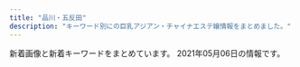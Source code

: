 ```yaml
---
title: "品川・五反田"
description: "キーワード別にの巨乳アジアン・チャイナエステ嬢情報をまとめました。"
---
```


新着画像と新着キーワードをまとめています。
2021年05月06日の情報です。

<DmmAffiliateIns />
<KeywordTable
  shops={
    [
    {
        "keywords": {},
        "url": "http://p-fly.work/",
        "name": "\u7d2b\u306e\u8776",
        "img_links": [
            "http://p-fly.work/images/sys4.png",
            "http://p-fly.work/images/13.jpg",
            "http://p-fly.work/images/int2.png",
            "http://p-fly.work/images/interior_t.png",
            "http://p-fly.work/images/b3.jpg",
            "http://p-fly.work/staff/koko.jpg",
            "http://p-fly.work/images/ac1.jpg",
            "http://p-fly.work/img/yuki1.jpg",
            "http://p-fly.work/images/line.png",
            "http://p-fly.work/staff/yuki.jpg",
            "http://p-fly.work/images/10.jpg",
            "http://p-fly.work/images/7.jpg",
            "http://p-fly.work/staff/sara.jpg",
            "http://p-fly.work/staff/yuyu.jpg",
            "http://p-fly.work/img/mai1.jpg",
            "http://p-fly.work/staff/maki.jpg",
            "http://p-fly.work/images/12.jpg",
            "http://p-fly.work/images/b1.jpg",
            "http://p-fly.work/images/1.jpg",
            "http://p-fly.work/images/staff_t.png",
            "http://p-fly.work/images/tr.jpg",
            "http://p-fly.work/images/sys3.jpg",
            "http://p-fly.work/images/b2.jpg",
            "http://p-fly.work/staff/mai.jpg",
            "http://p-fly.work/images/sys1.jpg",
            "http://p-fly.work/images/news.jpg",
            "http://p-fly.work/img/yuyu1.jpg",
            "http://p-fly.work/images/head.png",
            "http://p-fly.work/images/int1.jpg",
            "http://p-fly.work/img/maki1.jpg",
            "http://p-fly.work/images/14.jpg",
            "http://p-fly.work/images/sys2.jpg",
            "http://p-fly.work/img/koko1.jpg",
            "http://p-fly.work/images/mobile.jpg",
            "http://p-fly.work/img/sara1.jpg"
        ],
        "station": "JR\u4e94\u53cd\u7530\u99c5\u897f\u53e3"
    },
    {
        "url": "http://www.relax-cs.com/",
        "keywords": {},
        "img_links": [
            "http://www.relax-cs.com/ncss/nav/nav-002.jpg",
            "http://www.relax-cs.com/ncss/nav/nav-006.jpg",
            "http://www.relax-cs.com/ncss/tel.png",
            "http://www.relax-cs.com/ncss/top03.jpg",
            "http://www.relax-cs.com/ncss/top02-left.jpg",
            "http://www.relax-cs.com/ncss/nav/nav-005.jpg",
            "http://www.relax-cs.com/ncss/staff0401.jpg",
            "http://www.relax-cs.com/ncss/nav/nav-003.jpg",
            "http://www.relax-cs.com/ncss/nav/nav-001.jpg",
            "http://www.relax-cs.com/ncss/staff01.jpg",
            "http://www.relax-cs.com/ncss/staff02.jpg",
            "http://www.relax-cs.com/ncss/top001.jpg",
            "http://www.relax-cs.com/ncss/nav/nav-004.jpg"
        ],
        "name": "\u30ea\u30e9\u30af\u30bc\u30fc\u30b7\u30e7\u30f3\u862d",
        "station": "JR\u4e94\u53cd\u7530\u99c5\u897f\u53e3"
    },
    {
        "img_links": [
            "http://lacure.link/images/kiki.jpg",
            "http://lacure.link/images/left3.png",
            "http://lacure.link/images/r3.jpg",
            "http://lacure.link/images/g5.jpg",
            "http://lacure.link/images/kol.jpg",
            "http://lacure.link/images/r1.jpg",
            "http://lacure.link/images/asali.jpg",
            "http://lacure.link/images/s_staff.png",
            "http://lacure.link/images/face.png",
            "http://lacure.link/images/top2.jpg",
            "http://lacure.link/images/sayuri.jpg",
            "http://lacure.link/images/g2.jpg",
            "http://lacure.link/images/g1.jpg",
            "http://lacure.link/images/g3.jpg",
            "http://lacure.link/images/gb01.png",
            "http://lacure.link/images/news.png",
            "http://lacure.link/images/g0.jpg",
            "http://lacure.link/images/g6.jpg",
            "http://lacure.link/images/zi.png",
            "http://lacure.link/images/yuki.jpg",
            "http://lacure.link/images/r5.jpg",
            "http://lacure.link/images/r6.jpg",
            "http://lacure.link/images/s1.jpg",
            "http://lacure.link/images/r4.jpg",
            "http://lacure.link/images/r2.jpg"
        ],
        "url": "http://lacure.link/",
        "name": "\u30e9\u30ad\u30e5\u30a2",
        "station": "\u6238\u8d8a\u9280\u5ea7\u99c5",
        "keywords": {}
    },
    {
        "name": "\u3072\u307e\u308f\u308a",
        "keywords": {
            "C": 8
        },
        "url": "http://www.kenkou-house.info/",
        "station": "JR\u4e94\u53cd\u7530\u99c5\u6771\u53e3",
        "img_links": [
            "http://www.kenkou-house.info/img/m8.png",
            "http://www.kenkou-house.info/img/m3.png",
            "http://www.kenkou-house.info/img/bottmo-ritght.png",
            "http://www.kenkou-house.info/img/body-.png",
            "http://www.kenkou-house.info/img/s14.jpg",
            "http://www.kenkou-house.info/img/bottmo-left.png",
            "http://www.kenkou-house.info/img/s7.jpg",
            "http://www.kenkou-house.info/img/s17.jpg",
            "http://www.kenkou-house.info/img/Himawari_468_60.png",
            "http://www.kenkou-house.info/img/m6.png",
            "http://www.kenkou-house.info/img/s15.jpg",
            "http://www.kenkou-house.info/img/m5.png",
            "http://www.kenkou-house.info/img/s91.jpg",
            "http://www.kenkou-house.info/img/door.png",
            "http://www.kenkou-house.info/img/m7.png",
            "http://www.kenkou-house.info/img/s1.jpg",
            "http://www.kenkou-house.info/img/m1.png",
            "http://www.kenkou-house.info/img/s20.jpg",
            "http://www.kenkou-house.info/img/play.png",
            "http://www.kenkou-house.info/img/head.png",
            "http://www.kenkou-house.info/img/s13.jpg",
            "http://www.kenkou-house.info/img/Himawari_160_45.png",
            "http://www.kenkou-house.info/img/m2.png",
            "http://www.kenkou-house.info/img/s4.jpg",
            "http://www.kenkou-house.info/img/s12.jpg",
            "http://www.kenkou-house.info/img/s16.jpg",
            "http://www.kenkou-house.info/img/Himawari_88_31.png",
            "http://www.kenkou-house.info/img/s11.jpg",
            "http://www.kenkou-house.info/img/s33.jpg",
            "http://www.kenkou-house.info/img/Himawari_200_40.png",
            "http://www.kenkou-house.info/img/s61.jpg",
            "http://www.kenkou-house.info/img/m4.png",
            "http://www.kenkou-house.info/img/s21.jpg",
            "http://www.kenkou-house.info/img/s22.jpg",
            "http://www.kenkou-house.info/img/s.png"
        ]
    },
    {
        "station": "JR\u4e94\u53cd\u7530\u99c5\u897f\u53e3",
        "url": "https://i-house.aoaoeo.com/",
        "keywords": {},
        "name": "\u7652\u3057\u30cf\u30a6\u30b9",
        "img_links": []
    },
    {
        "img_links": [
            "http://gotanda.pepper.jp/1-01.png",
            "http://gotanda.pepper.jp/m173.jpg",
            "http://gotanda.pepper.jp/gotanda001.jpg",
            "http://gotanda.pepper.jp/m02272.jpg",
            "http://gotanda.pepper.jp/m048.png",
            "http://gotanda.pepper.jp/m049.png",
            "http://gotanda.pepper.jp/20151109231038834554.jpg"
        ],
        "keywords": {},
        "name": "\u4e94\u53cd\u7530\u30e1\u30c7\u30a3\u30ab\u30eb\u30a8\u30f3",
        "station": "JR\u4e94\u53cd\u7530\u99c5\u897f\u53e3",
        "url": "http://gotanda.pepper.jp/"
    },
    {
        "station": "JR\u4e94\u53cd\u7530\u99c5\u897f\u53e3",
        "keywords": {
            "87": 4,
            "86": 2,
            "85": 2,
            "88": 2,
            "E": 8
        },
        "img_links": [
            "http://es-mirei.com/images/s3Slider1Images/03.jpg",
            "http://es-mirei.com/images/store/02.jpg",
            "http://es-mirei.com/staffPhoto/s20170728165536.jpg",
            "http://es-mirei.com/staffPhoto/s20170911152114.jpg",
            "http://es-mirei.com/staffPhoto/b20170911152114.jpg",
            "http://es-mirei.com/staffPhoto/s20170911152129.jpg",
            "http://es-mirei.com/images/store/03.jpg",
            "http://es-mirei.com/staffPhoto/b20170911152129.jpg",
            "http://es-mirei.com/staffPhoto/b20170728165302.jpg",
            "http://es-mirei.com/staffPhoto/s20180613122502.jpg",
            "http://es-mirei.com/images/returnStaffBtn.png",
            "http://es-mirei.com/staffPhoto/b20180613122502.jpg",
            "http://es-mirei.com/staffPhoto/s20180209180323.jpg",
            "http://es-mirei.com/staffPhoto/b20170908125528.jpg",
            "http://es-mirei.com/staffPhoto/s20170728165302.jpg",
            "http://es-mirei.com/images/noImg.jpg",
            "http://es-mirei.com/staffPhoto/s20170728165256.jpg",
            "http://es-mirei.com/images/s3Slider1Images/02.jpg",
            "http://es-mirei.com/images/store/01.jpg",
            "http://es-mirei.com/staffPhoto/b20170728165256.jpg",
            "http://es-mirei.com/images/s3Slider1Images/01.jpg",
            "http://es-mirei.com/images/store/05.jpg",
            "http://es-mirei.com/staffPhoto/b20180209180323.jpg",
            "http://es-mirei.com/images/store/04.jpg",
            "http://es-mirei.com/staffPhoto/s20170908125528.jpg",
            "http://es-mirei.com/staffPhoto/b20170728165536.jpg",
            "http://es-mirei.com/images/store/06.jpg"
        ],
        "name": "\u7f8e\u4f36",
        "url": "http://es-mirei.com/"
    },
    {
        "station": "JR\u54c1\u5ddd\u99c5\u9ad8\u8f2a\u53e3",
        "keywords": {},
        "img_links": [],
        "name": "\u30d5\u30ed\u30fc\u30e9",
        "url": "http://f-aroma.info/"
    },
    {
        "url": "http://hanagoromo.work/",
        "name": "\u82b1\u8863",
        "station": "JR\u4e94\u53cd\u7530\u99c5",
        "img_links": [
            "http://hanagoromo.work/nana.jpg",
            "http://hanagoromo.work/yuki.jpg",
            "http://hanagoromo.work/head.jpg",
            "http://hanagoromo.work/yuyu.jpg",
            "http://hanagoromo.work/ta.png",
            "http://hanagoromo.work/yumi1.jpg",
            "http://hanagoromo.work/nana1.jpg",
            "http://hanagoromo.work/ai3.jpg",
            "http://hanagoromo.work/mio2.jpg",
            "http://hanagoromo.work/b2.jpg",
            "http://hanagoromo.work/yumi.jpg",
            "http://hanagoromo.work/rina1.jpeg",
            "http://hanagoromo.work/tina2.jpg",
            "http://hanagoromo.work/rie1.jpg",
            "http://hanagoromo.work/3.jpg",
            "http://hanagoromo.work/sys.jpg",
            "http://hanagoromo.work/main_top.jpg",
            "http://hanagoromo.work/int2.jpg",
            "http://hanagoromo.work/hitomi2.jpg",
            "http://hanagoromo.work/rina2.jpeg",
            "http://hanagoromo.work/interior_t.jpg",
            "http://hanagoromo.work/tina.jpg",
            "http://hanagoromo.work/ai2.jpg",
            "http://hanagoromo.work/6.jpg",
            "http://hanagoromo.work/s1.png",
            "http://hanagoromo.work/staff_t.jpg",
            "http://hanagoromo.work/1.jpg",
            "http://hanagoromo.work/interior1.jpg",
            "http://hanagoromo.work/b1.jpg",
            "http://hanagoromo.work/mens-esthe1.png",
            "http://hanagoromo.work/2.jpg",
            "http://hanagoromo.work/hitomi1.jpg",
            "http://hanagoromo.work/4.jpg",
            "http://hanagoromo.work/sayaka.jpg",
            "http://hanagoromo.work/miyuki1.jpg",
            "http://hanagoromo.work/112.jpg",
            "http://hanagoromo.work/b3.jpg",
            "http://hanagoromo.work/yuna2.jpg",
            "http://hanagoromo.work/miko.jpg",
            "http://hanagoromo.work/mio.jpg",
            "http://hanagoromo.work/nana2.jpg",
            "http://hanagoromo.work/eri.jpg",
            "http://hanagoromo.work/mio1.jpg",
            "http://hanagoromo.work/hitomi.jpg",
            "http://hanagoromo.work/miyuki.jpg",
            "http://hanagoromo.work/yuna1.jpg"
        ],
        "keywords": {}
    },
    {
        "url": "http://hi-msg.com/tonpoh/",
        "station": "JR\u4e94\u53cd\u7530\u99c5\u897f\u53e3",
        "img_links": [
            "http://hi-msg.com/tonpoh/images/s4.jpg",
            "http://hi-msg.com/tonpoh/images/p-10.jpg",
            "http://hi-msg.com/tonpoh/images/botton.png",
            "http://hi-msg.com/tonpoh/images/s8.png",
            "http://hi-msg.com/tonpoh/images/p-8.jpg",
            "http://hi-msg.com/tonpoh/images/s1.png",
            "http://hi-msg.com/tonpoh/images/p-11-1.jpg",
            "http://hi-msg.com/tonpoh/images/p-2.jpg",
            "http://hi-msg.com/tonpoh/images/tit-staff.png",
            "http://hi-msg.com/tonpoh/images/s6.png",
            "http://hi-msg.com/tonpoh/images/p-13.jpg",
            "http://hi-msg.com/tonpoh/images/p-8-1.jpg",
            "http://hi-msg.com/tonpoh/images/p-0.jpg",
            "http://hi-msg.com/tonpoh/images/p-12-1.jpg",
            "http://hi-msg.com/tonpoh/images/p-6.jpg",
            "http://hi-msg.com/tonpoh/images/p-5.jpg",
            "http://hi-msg.com/tonpoh/images/ll.png",
            "http://hi-msg.com/tonpoh/images/p-11.jpg",
            "http://hi-msg.com/tonpoh/images/p-4.jpg",
            "http://hi-msg.com/tonpoh/images/p-12.jpg",
            "http://hi-msg.com/tonpoh/images/fla.png",
            "http://hi-msg.com/tonpoh/images/p-1.jpg",
            "http://hi-msg.com/tonpoh/images/fla-3.png",
            "http://hi-msg.com/tonpoh/images/p-7-1.jpg",
            "http://hi-msg.com/tonpoh/images/fla-1.png",
            "http://hi-msg.com/tonpoh/images/p-14.jpg",
            "http://hi-msg.com/tonpoh/images/tit-sys.png",
            "http://hi-msg.com/tonpoh/images/p-9-1.jpg",
            "http://hi-msg.com/tonpoh/images/p-10-1.jpg",
            "http://hi-msg.com/tonpoh/images/p-9.jpg",
            "http://hi-msg.com/tonpoh/images/p-14-1.jpg",
            "http://hi-msg.com/tonpoh/images/p-6-1.jpg",
            "http://hi-msg.com/tonpoh/images/l.png",
            "http://hi-msg.com/tonpoh/images/s9.png",
            "http://hi-msg.com/tonpoh/images/s5.png",
            "http://hi-msg.com/tonpoh/images/p-7.jpg",
            "http://hi-msg.com/tonpoh/images/no.png",
            "http://hi-msg.com/tonpoh/images/line.png",
            "http://hi-msg.com/tonpoh/images/p-13-1.jpg"
        ],
        "name": "\u30c8\u30f3\u30dd\u30fc",
        "keywords": {}
    },
    {
        "name": "\u6708\u306e\u548c",
        "station": "JR\u4e94\u53cd\u7530\u99c5\u897f\u53e3",
        "img_links": [
            "https://tsukiwa.info/img/news1.png",
            "https://tsukiwa.info/img/staff/rumi02.jpg",
            "https://tsukiwa.info/img/staff/mimi01.jpg",
            "https://tsukiwa.info/img/staff/koko3.jpg",
            "https://tsukiwa.info/img/news3.png",
            "https://tsukiwa.info/img/staff/25D27B66-E3AF-40C0-8FCC-46E9F266B409.jpeg",
            "https://tsukiwa.info/img/staff/909C372F-1613-4B7E-89C8-1A527D79FCC6.jpeg",
            "https://tsukiwa.info/img/staff/A8BAF789-BD2B-4E7F-AB8A-224A2961B605.jpeg",
            "https://tsukiwa.info/img/staff/25BBCA31-1291-40E0-9FEC-CAF6E5B8D811.jpeg",
            "https://tsukiwa.info/img/staff/yuri001.jpg",
            "https://tsukiwa.info/img/staff/DB16BCF2-AF7E-404D-9FB5-9A45BE961351.jpeg",
            "https://tsukiwa.info/img/staff/yuna01.jpg",
            "https://tsukiwa.info/img/staff/rumi04.jpg",
            "https://tsukiwa.info/img/bar_top1.png",
            "https://tsukiwa.info/img/staff_top/20201219_1.jpg",
            "https://tsukiwa.info/img/top_map.jpg",
            "https://tsukiwa.info/img/staff/no_image.jpg",
            "https://tsukiwa.info/img/staff/aya2101.jpg",
            "https://tsukiwa.info/img/bar_staff.png",
            "https://tsukiwa.info/img/staff_top/20201219_2.jpg",
            "https://tsukiwa.info/img/staff/222BADE2-61AA-4B66-91BD-3D9941250C4D.jpeg",
            "https://tsukiwa.info/img/event/camp03.jpg",
            "https://tsukiwa.info/img/staff/mimi20202.jpg",
            "https://tsukiwa.info/img/bar_gallery.png",
            "https://tsukiwa.info/img/staff/ruru1.jpg",
            "https://tsukiwa.info/img/akusesu-top0.jpg",
            "https://www.a-side.com/ad/koko/include/banner/koko_200x40.png",
            "https://tsukiwa.info/img/pickupGirl.png",
            "https://tsukiwa.info/img/bar_profile.png"
        ],
        "url": "https://tsukiwa.info/",
        "keywords": {}
    },
    {
        "name": "\u5eb7\u7984",
        "keywords": {
            "C": 15
        },
        "img_links": [
            "http://www.kouroku-este.com/img/staff/bbb/bbb1.jpg",
            "http://www.kouroku-este.com/img/staff/ggg/ggg1.jpg",
            "http://www.kouroku-este.com/img/staff/aaa/aaa2.jpg",
            "http://www.kouroku-este.com/img/staff/aaa/aaa1.jpg",
            "http://www.kouroku-este.com/img/staff/fff/s-fff1.jpg",
            "http://www.kouroku-este.com/img/system/service02.jpg",
            "http://www.kouroku-este.com/img/staff/eee/s-eee2.jpg",
            "http://www.kouroku-este.com/img/staff/fff/s-fff2.jpg",
            "http://www.kouroku-este.com/img/menu/info_r.jpg",
            "http://www.kouroku-este.com/img/staff/ccc/ccc1.jpg",
            "http://www.kouroku-este.com/img/top/listmark1.png",
            "http://www.kouroku-este.com/img/staff/ccc/ccc2.jpg",
            "http://www.kouroku-este.com/img/staff/eee/s-eee1.jpg",
            "http://www.kouroku-este.com/img/system/service01.jpg"
        ],
        "station": "JR\u54c1\u5ddd\u99c5\u9ad8\u8f2a\u53e3",
        "url": "http://www.kouroku-este.com/"
    },
    {
        "name": "\u8299\u84c9\uff5e\u30d5\u30e8\u30a6\uff5e",
        "url": "http://www.relax-fuyou.info/",
        "img_links": [
            "http://www.relax-fuyou.info/img/r9.jpg",
            "http://www.relax-fuyou.info/img/st140.jpg",
            "http://www.relax-fuyou.info/i/img/st110.jpg",
            "http://www.relax-fuyou.info/img/st5.jpg",
            "http://www.relax-fuyou.info/img/st1.jpg",
            "http://www.relax-fuyou.info/img/st181.jpg",
            "http://www.relax-fuyou.info/img/st42.jpg",
            "http://www.relax-fuyou.info/img/st41.jpg",
            "http://www.relax-fuyou.info/i/img/st201.jpg",
            "http://www.relax-fuyou.info/i/img/st9.jpg",
            "http://www.relax-fuyou.info/img/st201.jpg",
            "http://www.relax-fuyou.info/img/st141.jpg",
            "http://www.relax-fuyou.info/img/sta15.jpg",
            "http://www.relax-fuyou.info/i/img/r2.jpg",
            "http://www.relax-fuyou.info/img/st17.jpg",
            "http://www.relax-fuyou.info/i/img/st17.jpg",
            "http://www.relax-fuyou.info/i/img/st11.jpg",
            "http://www.relax-fuyou.info/i/img/st42.jpg",
            "http://www.relax-fuyou.info/img/sta5.jpg",
            "http://www.relax-fuyou.info/img/st8.jpg",
            "http://www.relax-fuyou.info/img/st10.jpg",
            "http://www.relax-fuyou.info/i/img/top.jpg",
            "http://www.relax-fuyou.info/img/st160.jpg",
            "http://www.relax-fuyou.info/img/sta8.jpg",
            "http://www.relax-fuyou.info/i/img/st8.jpg",
            "http://www.relax-fuyou.info/i/img/st181.jpg",
            "http://www.relax-fuyou.info/i/img/sta20.jpg",
            "http://www.relax-fuyou.info/img/st191.jpg",
            "http://www.relax-fuyou.info/i/img/st191.jpg",
            "http://www.relax-fuyou.info/img/st161.jpg",
            "http://www.relax-fuyou.info/i/img/st10.jpg",
            "http://www.relax-fuyou.info/img/sta18.jpg",
            "http://www.relax-fuyou.info/i/img/st140.jpg",
            "http://www.relax-fuyou.info/i/img/r1.jpg",
            "http://www.relax-fuyou.info/img/sta17.jpg",
            "http://www.relax-fuyou.info/img/st7.jpg",
            "http://www.relax-fuyou.info/img/st11.jpg",
            "http://www.relax-fuyou.info/img/st72.jpg",
            "http://www.relax-fuyou.info/img/st110.jpg",
            "http://www.relax-fuyou.info/img/sta16.jpg",
            "http://www.relax-fuyou.info/img/sta1.jpg",
            "http://www.relax-fuyou.info/img/st150.jpg",
            "http://www.relax-fuyou.info/i/img/st5.jpg",
            "http://www.relax-fuyou.info/i/img/st160.jpg",
            "http://www.relax-fuyou.info/img/sta19.jpg",
            "http://www.relax-fuyou.info/img/top.jpg",
            "http://www.relax-fuyou.info/img/sta20.jpg",
            "http://www.relax-fuyou.info/i/img/r3.jpg",
            "http://www.relax-fuyou.info/img/st171.jpg",
            "http://www.relax-fuyou.info/img/st71.jpg"
        ],
        "keywords": {
            "D": 5,
            "87": 2,
            "C": 3,
            "G": 1,
            "86": 2,
            "90": 2,
            "E": 5,
            "84": 5,
            "88": 3
        },
        "station": "JR\u4e94\u53cd\u7530\u99c5\u6771\u53e3"
    }
]
}
/>
<DmmAffiliateScript />
